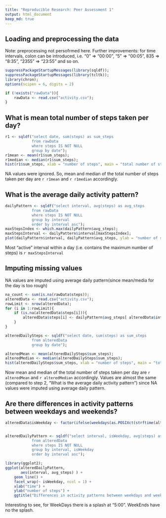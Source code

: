 ```yaml
---
title: "Reproducible Research: Peer Assessment 1"
output: html_document
keep_md: true
---
```



## Loading and preprocessing the data

Note: preprocessing not persofrmed here. Further improvements: for time intervals, colon can be introduced, i.e. "0" => "00:00", "5" => "00:05", 835 => "8:35", "2355" => "23:55" and so on.
```r
suppressPackageStartupMessages(library(sqldf));
suppressPackageStartupMessages(library(tcltk));
library(chron);
options(scipen = 6, digits = 2)

if (!exists("rawData")){
    rawData <- read.csv("activity.csv");
}
```


## What is mean total number of steps taken per day?
```r
r1 <- sqldf("select date, sum(steps) as sum_steps 
            from rawData 
            where steps IS NOT NULL 
            group by date");
r1mean <- mean(r1$sum_steps);
r1median <- median(r1$sum_steps);
hist(r1$sum_steps, xlab = "number of steps", main = "total number of steps per day");
```

NA values were ignored. So, mean and median of the total number of steps taken per day are `r r1mean` and `r r1median` accordingly.


## What is the average daily activity pattern?
```r
dailyPattern <- sqldf("select interval, avg(steps) as avg_steps 
            from rawData 
            where steps IS NOT NULL 
            group by interval
            order by interval asc");
maxStepsIndex <- which.max(dailyPattern$avg_steps);
maxStepsInterval <- dailyPattern$interval[maxStepsIndex];
plot(dailyPattern$interval, dailyPattern$avg_steps, ylab = "number of steps", xlab = "time", main ="average number of steps per 5-minute interval within a day", type = "l");
```

Most "active" interval within a day (i.e. contains the maximum number of steps) is `r maxStepsInterval`


## Imputing missing values
NA values are imputed using average daily pattern(since mean/media for the day is too rough)
```r
na_count <- sum(is.na(rawData$steps));
alteredData <- read.csv("activity.csv");
rowLimit <- nrow(alteredData);
for (i in 1:rowLimit){
    if (is.na(alteredData$steps[i])){
        alteredData$steps[i] <- dailyPattern$avg_steps[ alteredData$interval[i] == dailyPattern$interval ];
    }
}

alteredDailySteps <- sqldf("select date, sum(steps) as sum_steps 
            from alteredData 
            group by date");

alteredMean <- mean(alteredDailySteps$sum_steps);
alteredMedian <- median(alteredDailySteps$sum_steps);
hist(alteredDailySteps$sum_steps, xlab = "number of steps", main = "total number of steps per day");
```

Now mean and median of the total number of steps taken per day are `r alteredMean` and `r alteredMedian` accordingly. Values are almost the same (compared to step 2, "What is the average daily activity pattern") since NA values were imputed using average daily pattern.

## Are there differences in activity patterns between weekdays and weekends?
```r
alteredData$isWeekday <- factor(ifelse(weekdays(as.POSIXct(strftime(alteredData$date, format = "%Y-%m-%e"))) %in% c("Saturday", "Sunday"), "WeekEnd", "WeekDay"));


alteredDailyPattern <- sqldf("select interval, isWeekday, avg(steps) as avg_steps
            from alteredData 
            where steps IS NOT NULL 
            group by interval, isWeekday
            order by interval asc");

library(ggplot2);
ggplot(alteredDailyPattern, 
       aes(interval, avg_steps) ) + 
    geom_line() + 
    facet_wrap(~ isWeekday, ncol = 1) + 
    xlab("time") + 
    ylab("number of steps") + 
    ggtitle("Differences in activity patterns between weekdays and weekends")
```

Interesting to see, for WeekDays there is a splash at "5:00". WeekEnds have no the splash.
